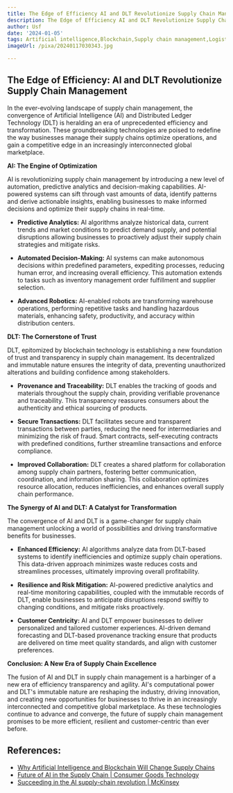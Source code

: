 ```yaml
---
title: The Edge of Efficiency AI and DLT Revolutionize Supply Chain Management
description: The Edge of Efficiency AI and DLT Revolutionize Supply Chain Management
author: Usf
date: '2024-01-05'
tags: Artificial intelligence,Blockchain,Supply chain management,Logistics,Optimization,Efficiency,Transparency,Traceability,Sustainability
imageUrl: /pixa/20240117030343.jpg

---
```

## The  Edge of Efficiency: AI  and DLT Revolutionize Supply  Chain Management

In the ever-evolving landscape of supply chain management, the convergence of Artificial Intelligence (AI) and Distributed Ledger Technology (DLT)  is heralding an era of unprecedented efficiency  and transformation. These groundbreaking technologies are poised to  redefine the way businesses manage their supply chains optimize operations, and gain a competitive edge in an  increasingly interconnected global marketplace.

**AI: The  Engine of Optimization**

AI is revolutionizing supply chain management by  introducing a new  level of automation, predictive analytics and decision-making capabilities. AI-powered systems can sift through vast amounts of data, identify patterns and derive actionable insights,  enabling  businesses to make informed decisions and optimize their supply chains in real-time.

* **Predictive Analytics:** AI algorithms analyze historical data, current trends and market conditions to predict demand supply, and  potential disruptions allowing businesses to proactively adjust their supply chain strategies and mitigate risks.

*  **Automated Decision-Making:**  AI systems can make  autonomous decisions within predefined parameters, expediting processes, reducing human error,  and increasing overall efficiency. This automation extends to tasks such as inventory management order fulfillment and supplier selection.

* **Advanced Robotics:** AI-enabled  robots are transforming warehouse operations, performing repetitive tasks and handling hazardous materials, enhancing safety, productivity, and accuracy within distribution centers.

**DLT: The Cornerstone of Trust**

DLT, epitomized by blockchain technology is  establishing a new foundation of trust and transparency in supply  chain management. Its decentralized and immutable nature  ensures the integrity of  data,  preventing unauthorized alterations  and building confidence among stakeholders.

* **Provenance and  Traceability:** DLT enables the tracking of goods and materials  throughout  the supply chain, providing  verifiable provenance and  traceability. This transparency reassures consumers  about the authenticity and ethical sourcing of products.

* **Secure Transactions:** DLT facilitates secure and transparent transactions  between parties, reducing the need for intermediaries and minimizing the risk of fraud. Smart contracts, self-executing contracts with predefined conditions, further streamline transactions and enforce compliance.

* **Improved Collaboration:** DLT creates a shared platform for collaboration among supply chain partners, fostering better communication, coordination, and information sharing.  This collaboration optimizes resource allocation, reduces inefficiencies, and  enhances overall supply  chain  performance.

**The Synergy of AI and DLT: A Catalyst for Transformation**

The convergence of AI and DLT  is a game-changer for supply chain management unlocking a world of possibilities and driving transformative benefits  for businesses.

* **Enhanced Efficiency:** AI algorithms analyze data from DLT-based  systems to identify  inefficiencies and optimize supply chain operations. This data-driven approach  minimizes waste reduces costs and streamlines processes, ultimately improving  overall  profitability.

* **Resilience and Risk Mitigation:** AI-powered predictive analytics and real-time monitoring  capabilities, coupled with the immutable records of DLT, enable businesses  to anticipate disruptions respond swiftly to changing  conditions, and mitigate risks proactively.

* **Customer Centricity:**  AI and DLT empower businesses to deliver personalized and tailored customer  experiences. AI-driven demand forecasting and DLT-based provenance tracking ensure that products are  delivered on time meet quality standards, and align with customer preferences.

**Conclusion: A New Era of  Supply Chain Excellence**

The fusion of AI and  DLT in supply chain management is a harbinger of a new era of efficiency transparency and agility. AI's computational power and DLT's immutable nature are reshaping the industry, driving innovation, and  creating new opportunities for businesses to  thrive in an  increasingly interconnected and competitive global marketplace.  As these technologies continue to advance and converge, the future of  supply chain management promises to be more efficient, resilient and customer-centric than ever before.

## References:
- [Why Artificial Intelligence and Blockchain Will Change Supply Chains](https://www.linkedin.com/pulse/why-artificial-intelligence-blockchain-change-supply-chains-daniel-yu)
- [Future of AI in the Supply Chain | Consumer Goods Technology](https://consumergoods.com/future-ai-supply-chain)
- [Succeeding in the AI supply-chain revolution | McKinsey](https://www.mckinsey.com/industries/metals-and-mining/our-insights/succeeding-in-the-ai-supply-chain-revolution)
